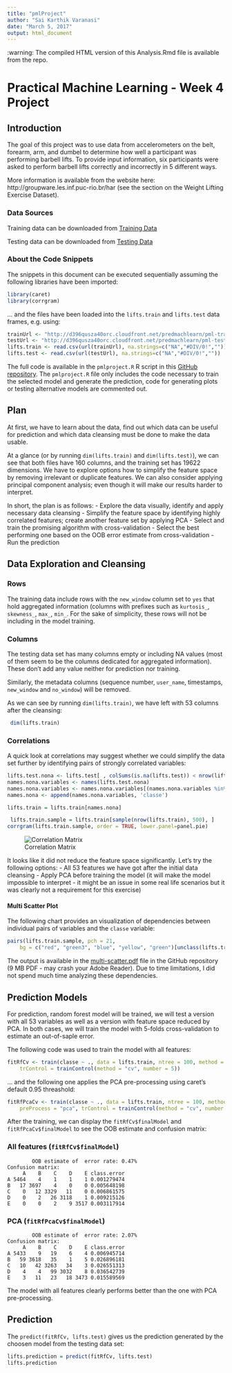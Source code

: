 ```yaml
---
title: "pmlProject"
author: "Sai Karthik Varanasi"
date: "March 5, 2017"
output: html_document
---
```


:warning: The compiled HTML version of this Analysis.Rmd file is available from the repo.

# Practical Machine Learning - Week 4 Project

## Introduction

The goal of this project was to use data from accelerometers on the
belt, forearm, arm, and dumbel to determine how well a participant was
performing barbell lifts. To provide input information, six participants
were asked to perform barbell lifts correctly and incorrectly in 5
different ways.

More information is available from the website here: http://groupware.les.inf.puc-rio.br/har
(see the section on the Weight Lifting Exercise Dataset).

### Data Sources

Training data can be downloaded from [Training Data](http://d396qusza40orc.cloudfront.net/predmachlearn/pml-training.csv)

Testing data can be downloaded from [Testing Data](http://d396qusza40orc.cloudfront.net/predmachlearn/pml-testing.csv)


### About the Code Snippets

The snippets in this document can be executed sequentially assuming the
following libraries have been imported:

```r
library(caret)
library(corrgram)
```

... and the files have been loaded into the `lifts.train` and
`lifts.test` data frames, e.g. using:

```r
trainUrl <- "http://d396qusza40orc.cloudfront.net/predmachlearn/pml-training.csv"
testUrl <- "http://d396qusza40orc.cloudfront.net/predmachlearn/pml-testing.csv"
lifts.train <- read.csv(url(trainUrl), na.strings=c("NA","#DIV/0!",""))
lifts.test <- read.csv(url(testUrl), na.strings=c("NA","#DIV/0!",""))
```

The full code is available in the `pmlproject.R` R script in this [GitHub
repository](https://github.com/vvrsk/PracticalMachineLearning/tree/master/Project). The `pmlproject.R` file only includes the code necessary to train the selected model and generate the prediction, code for generating plots or testing alternative models are commented out.

## Plan

At first, we have to learn about the data, find out which data can be
useful for prediction and which data cleansing must be done to make the
data usable.

At a glance (or by running `dim(lifts.train)` and `dim(lifts.test)`), we
can see that both files have 160 columns, and the training set has 19622
dimensions. We have to explore options how to simplify the feature space
by removing irrelevant or duplicate features. We can also consider
applying principal component analysis; even though it will make our results
harder to interpret.

In short, the plan is as follows:
- Explore the data visually, identify and apply necessary data cleansing
- Simplify the feature space by identifying highly correlated features;
create another feature set by applying PCA
- Select and train the promising algorithm with cross-validation
- Select the best performing one based on the OOB error estimate from cross-validation
- Run the prediction

## Data Exploration and Cleansing

### Rows

The training data include rows with the `new_window` column set to `yes`
that hold aggregated information (columns with prefixes such as `kurtosis_`,
`skewness_`, `max_`, `min_`. For the sake of simplicity, these rows will
not be including in the model training.


### Columns

The testing data set has many columns empty or including NA values (most
of them seem to be the columns dedicated for aggregated information).
These don't add any value neither for prediction nor training.

Similarly, the metadata columns (sequence number, `user_name`,
timestamps, `new_window` and `no_window`) will be removed.

As we can see by running `dim(lifts.train)`, we have left with 53 columns after the cleansing:

```r
 dim(lifts.train)
```

### Correlations

A quick look at correlations may suggest whether we could simplify the
data set further by identifying pairs of strongly correlated variables:

```r
lifts.test.nona <- lifts.test[ , colSums(is.na(lifts.test)) < nrow(lifts.test) ]
names.nona.variables <- names(lifts.test.nona)
names.nona.variables <- names.nona.variables[(names.nona.variables %in% names(lifts.train))]
names.nona <- append(names.nona.variables, 'classe')

lifts.train = lifts.train[names.nona]

 lifts.train.sample = lifts.train[sample(nrow(lifts.train), 500), ]
corrgram(lifts.train.sample, order = TRUE, lower.panel=panel.pie)
```

![Correlation Matrix](correlations.png)

It looks like it did not reduce the feature space significantly. Let's try
the following options:
- All 53 features we have got after the initial data cleansing
- Apply PCA before training the model (it will make the model impossible to interpret - it might be an issue in some real life scenarios but it was clearly not a requirement for this exercise)

#### Multi Scatter Plot

The following chart provides an visualization of dependencies between individual pairs
of variables and the `classe` variable:

```r
pairs(lifts.train.sample, pch = 21,
    bg = c("red", "green3", "blue", "yellow", "green")[unclass(lifts.train.sample$classe)])
```

The output is available in the [multi-scatter.pdf]() file in the GitHub repository (9 MB PDF - may crash your Adobe Reader). Due to time limitations, I did not spend much time analyzing these dependencies.

## Prediction Models

For prediction, random forest model will be trained, we will test a version with all 53 variables as well as a version with feature space reduced by PCA. In both cases, we will train the model with 5-folds cross-validation to estimate an out-of-saple error.

The following code was used to train the model with all features:
```r
fitRfCv <- train(classe ~ ., data = lifts.train, ntree = 100, method = 'rf',
    trControl = trainControl(method = "cv", number = 5))
```

... and the following one applies the PCA pre-processing using caret's default 0.95 threashold:

```r
fitRfPcaCv <- train(classe ~ ., data = lifts.train, ntree = 100, method = 'rf',
    preProcess = "pca", trControl = trainControl(method = "cv", number = 5))
```

After the training, we can display the `fitRfCv$finalModel` and `fitRfPcaCv$finalModel`
to see the OOB estimate and confusion matrix:

### All features (`fitRfCv$finalModel`)

```
        OOB estimate of  error rate: 0.47%
Confusion matrix:
     A    B    C    D    E class.error
A 5464    4    1    1    1 0.001279474
B   17 3697    4    0    0 0.005648198
C    0   12 3329   11    0 0.006861575
D    0    2   26 3118    1 0.009215126
E    0    0    2    9 3517 0.003117914
```

### PCA (`fitRfPcaCv$finalModel`)

```
        OOB estimate of  error rate: 2.07%
Confusion matrix:
     A    B    C    D    E class.error
A 5433    9   19    6    4 0.006945714
B   59 3618   35    1    5 0.026896181
C   10   42 3263   34    3 0.026551313
D    4    4   99 3032    8 0.036542739
E    3   11   23   18 3473 0.015589569
```

The model with all features clearly performs better than the one with PCA pre-processing.

## Prediction

The `predict(fitRfCv, lifts.test)` gives us the prediction generated by the choosen model from the testing data set:

```r
lifts.prediction = predict(fitRfCv, lifts.test)
lifts.prediction
```
